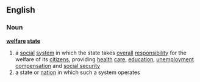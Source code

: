 ==English==
===Noun===
{{wikipedia}}
'''[[welfare]] [[state]]'''
#a [[social]] [[system]] in which the state takes [[overall]] [[responsibility]] for the welfare of its [[citizen]]s, providing [[health]] [[care]], [[education]], [[unemployment]] [[compensation]] and [[social security]]
#a state or [[nation]] in which such a system operates